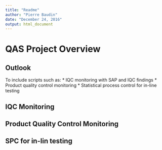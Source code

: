 ```yaml
---
title: "Readme"
author: "Pierre Baudin"
date: "December 24, 2016"
output: html_document
---
```


# QAS Project Overview

## Outlook

To include scripts such as:
* IQC monitoring with SAP and IQC findings
* Product quality control monitoring
* Statistical process control for in-line testing

## IQC Monitoring

## Product Quality Control Monitoring

## SPC for in-lin testing